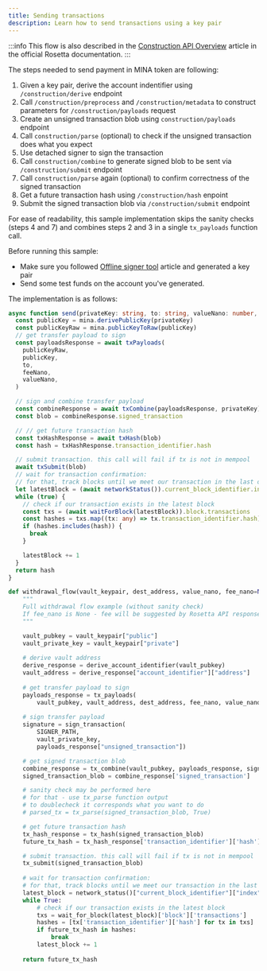 ```yaml
---
title: Sending transactions
description: Learn how to send transactions using a key pair
---
```



:::info
This flow is also described in the [Construction API Overview](https://docs.cloud.coinbase.com/rosetta/docs/construction-api-overview) article in the official Rosetta documentation.
:::

The steps needed to send payment in MINA token are following:
1. Given a key pair, derive the account indentifier using `/construction/derive` endpoint
1. Call `/construction/preprocess` and `/construction/metadata` to construct parameters for `/construction/payloads` request
1. Create an unsigned transaction blob using `construction/payloads` endpoint
1. Call `construction/parse` (optional) to check if the unsigned transaction does what you expect
1. Use detached signer to sign the transaction
1. Call `construction/combine` to generate signed blob to be sent via `/construction/submit` endpoint
1. Call `construction/parse` again (optional) to confirm correctness of the signed transaction
1. Get a future transaction hash using `/construction/hash` enpoint
1. Submit the signed transaction blob via `/construction/submit` endpoint

For ease of readability, this sample implementation skips the sanity checks (steps 4 and 7) and combines steps 2 and 3 in a single `tx_payloads` function call.

Before running this sample:
- Make sure you followed [Offline signer tool](using-signer) article and generated a key pair
- Send some test funds on the account you've generated.

The implementation is as follows:

<Tabs>
<TabItem value="ts" label="TypeScript">

```ts
async function send(privateKey: string, to: string, valueNano: number, feeNano: number) {
  const publicKey = mina.derivePublicKey(privateKey)
  const publicKeyRaw = mina.publicKeyToRaw(publicKey)
  // get transfer payload to sign
  const payloadsResponse = await txPayloads(
    publicKeyRaw,
    publicKey,
    to,
    feeNano,
    valueNano,
  )

  // sign and combine transfer payload
  const combineResponse = await txCombine(payloadsResponse, privateKey)
  const blob = combineResponse.signed_transaction

  // // get future transaction hash
  const txHashResponse = await txHash(blob)
  const hash = txHashResponse.transaction_identifier.hash

  // submit transaction. this call will fail if tx is not in mempool
  await txSubmit(blob)
  // wait for transaction confirmation:
  // for that, track blocks until we meet our transaction in the last one
  let latestBlock = (await networkStatus()).current_block_identifier.index
  while (true) {
    // check if our transaction exists in the latest block
    const txs = (await waitForBlock(latestBlock)).block.transactions
    const hashes = txs.map((tx: any) => tx.transaction_identifier.hash)
    if (hashes.includes(hash)) {
      break
    }

    latestBlock += 1
  }
  return hash
}
```

</TabItem>

<TabItem value="py" label="Python">

```python
def withdrawal_flow(vault_keypair, dest_address, value_nano, fee_nano=None):
    """
    Full withdrawal flow example (without sanity check)
    If fee_nano is None - fee will be suggested by Rosetta API response
    """

    vault_pubkey = vault_keypair["public"]
    vault_private_key = vault_keypair["private"]
    
    # derive vault address
    derive_response = derive_account_identifier(vault_pubkey)
    vault_address = derive_response["account_identifier"]["address"]
    
    # get transfer payload to sign
    payloads_response = tx_payloads(
        vault_pubkey, vault_address, dest_address, fee_nano, value_nano)
    
    # sign transfer payload
    signature = sign_transaction(
        SIGNER_PATH, 
        vault_private_key,
        payloads_response["unsigned_transaction"])

    # get signed transaction blob
    combine_response = tx_combine(vault_pubkey, payloads_response, signature)
    signed_transaction_blob = combine_response['signed_transaction']

    # sanity check may be performed here 
    # for that - use tx_parse function output
    # to doublecheck it corresponds what you want to do
    # parsed_tx = tx_parse(signed_transaction_blob, True)

    # get future transaction hash
    tx_hash_response = tx_hash(signed_transaction_blob)
    future_tx_hash = tx_hash_response['transaction_identifier']['hash']

    # submit transaction. this call will fail if tx is not in mempool
    tx_submit(signed_transaction_blob)
    
    # wait for transaction confirmation:
    # for that, track blocks until we meet our transaction in the last one
    latest_block = network_status()["current_block_identifier"]["index"]
    while True:
        # check if our transaction exists in the latest block
        txs = wait_for_block(latest_block)['block']['transactions']
        hashes = [tx['transaction_identifier']['hash'] for tx in txs]
        if future_tx_hash in hashes:
            break
        latest_block += 1
    
    return future_tx_hash
```

</TabItem>
</Tabs>